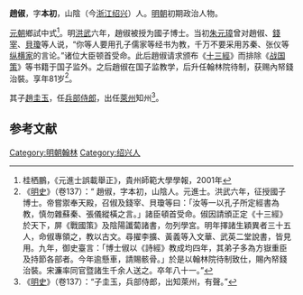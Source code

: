 '''趙俶'''，字'''本初'''，山陰（今[[浙江|浙江]][[绍兴|绍兴]]）人。[[明朝|明朝]]初期政治人物。

[[元朝|元朝]]鄉試中式<ref>桂栖鵬，《元進士誤載舉正》，貴州師範大學學報，2001年</ref>。明[[洪武|洪武]]六年，趙俶被授为國子博士。当初[[朱元璋|朱元璋]]曾对趙俶、[[錢宰|錢宰]]、[[貝瓊|貝瓊]]等人说，“你等人要用孔子儒家等经书为教，千万不要采用苏秦、张仪等[[纵横家|纵横家]]的言论。”诸位大臣顿首受命。此后趙俶请求颁布《[[十三經|十三經]]》而排除《[[战国策|战国策]]》等书籍于国子监外。之后趙俶在国子监教学，后升任翰林院待制，获赐內帑錢治裝。享年81岁<ref>《[[明史|明史]]》（卷137）：“
趙俶，字本初，山陰人。元進士。洪武六年，征授國子博士。帝嘗禦奉天殿，召俶及錢宰、貝瓊等曰：「汝等一以孔子所定經書為教，慎勿雜蘇秦、張儀縱橫之言。」諸臣頓首受命。俶因請頒正定《十三經》於天下，屏《戰國策》及陰陽讖蔔諸書，勿列學宮。明年擇諸生穎異者三十五人，命俶專領之，教以古文。尋擢李擴、黃義等入文華、武英二堂說書，皆見用。九年，御史臺言：「博士俶以《詩經》教成均四年，其弟子多為方嶽重臣及持節各部者。今年逾懸車，請賜骸骨。」於是以翰林院待制致仕，賜內帑錢治裝。宋濂率同官暨諸生千余人送之。卒年八十一。”</ref>。

其子[[趙圭玉|趙圭玉]]，任[[兵部侍郎|兵部侍郎]]，出任[[萊州|萊州]]知州<ref>《[[明史|明史]]》（卷137）：“子圭玉，兵部侍郎，出知萊州，有聲。”</ref>。

==参考文献==
{{wikisource|明史/卷137}}
{{Reflist}}

{{明朝人物小作品}}

[[Category:明朝翰林|Category:明朝翰林]]
[[Category:绍兴人|Category:绍兴人]]